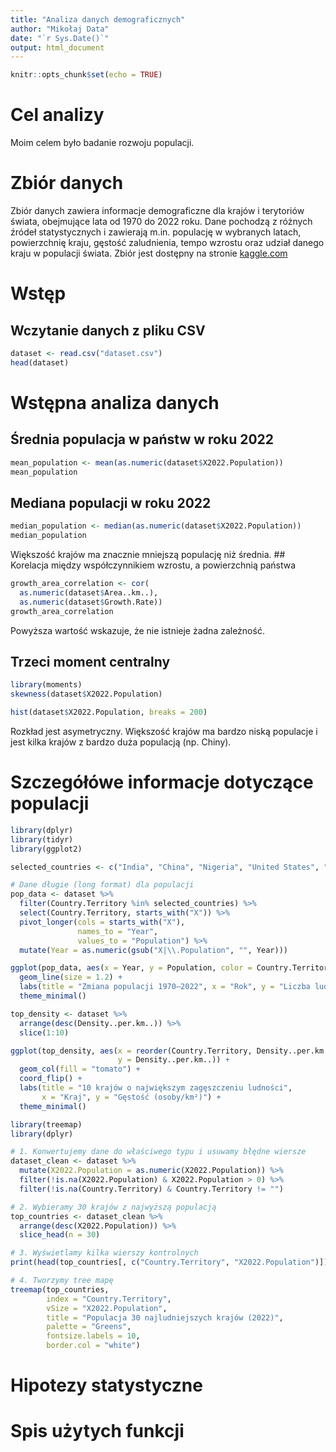 ```yaml
---
title: "Analiza danych demograficznych"
author: "Mikołaj Data"
date: "`r Sys.Date()`"
output: html_document
---
```


```r
knitr::opts_chunk$set(echo = TRUE)
```

# Cel analizy
Moim celem było badanie rozwoju populacji.

# Zbiór danych
Zbiór danych zawiera informacje demograficzne dla krajów i terytoriów świata, obejmujące lata od 1970 do 2022 roku. Dane pochodzą z różnych źródeł statystycznych i zawierają m.in. populację w wybranych latach, powierzchnię kraju, gęstość zaludnienia, tempo wzrostu oraz udział danego kraju w populacji świata. Zbiór jest dostępny na stronie [kaggle.com](https://www.kaggle.com/datasets/iamsouravbanerjee/world-population-dataset)


# Wstęp

## Wczytanie danych z pliku CSV
```r
dataset <- read.csv("dataset.csv")
head(dataset)
```

# Wstępna analiza danych
## Średnia populacja w państw w roku 2022
```r
mean_population <- mean(as.numeric(dataset$X2022.Population))
mean_population
```

## Mediana populacji w roku 2022
```r
median_population <- median(as.numeric(dataset$X2022.Population))
median_population
```

Większość krajów ma znacznie mniejszą populację niż średnia.
## Korelacja między współczynnikiem wzrostu, a powierzchnią państwa
```r
growth_area_correlation <- cor(
  as.numeric(dataset$Area..km..),
  as.numeric(dataset$Growth.Rate))
growth_area_correlation
```
Powyższa wartość wskazuje, że nie istnieje żadna zależność.

## Trzeci moment centralny
```r
library(moments)
skewness(dataset$X2022.Population)
```
```r
hist(dataset$X2022.Population, breaks = 200)
```
Rozkład jest asymetryczny. Większość krajów ma bardzo niską populacje i jest kilka krajów z bardzo duża populacją (np. Chiny).


# Szczegółówe informacje dotyczące populacji

```r
library(dplyr)
library(tidyr)
library(ggplot2)

selected_countries <- c("India", "China", "Nigeria", "United States", "Brazil")

# Dane długie (long format) dla populacji
pop_data <- dataset %>%
  filter(Country.Territory %in% selected_countries) %>%
  select(Country.Territory, starts_with("X")) %>%
  pivot_longer(cols = starts_with("X"),
               names_to = "Year",
               values_to = "Population") %>%
  mutate(Year = as.numeric(gsub("X|\\.Population", "", Year)))


```

```r
ggplot(pop_data, aes(x = Year, y = Population, color = Country.Territory)) +
  geom_line(size = 1.2) +
  labs(title = "Zmiana populacji 1970–2022", x = "Rok", y = "Liczba ludności") +
  theme_minimal()
```

```r
top_density <- dataset %>%
  arrange(desc(Density..per.km..)) %>%
  slice(1:10)

ggplot(top_density, aes(x = reorder(Country.Territory, Density..per.km..),
                        y = Density..per.km..)) +
  geom_col(fill = "tomato") +
  coord_flip() +
  labs(title = "10 krajów o największym zagęszczeniu ludności",
       x = "Kraj", y = "Gęstość (osoby/km²)") +
  theme_minimal()
```


```r
library(treemap)
library(dplyr)

# 1. Konwertujemy dane do właściwego typu i usuwamy błędne wiersze
dataset_clean <- dataset %>%
  mutate(X2022.Population = as.numeric(X2022.Population)) %>%
  filter(!is.na(X2022.Population) & X2022.Population > 0) %>%
  filter(!is.na(Country.Territory) & Country.Territory != "")

# 2. Wybieramy 30 krajów z najwyższą populacją
top_countries <- dataset_clean %>%
  arrange(desc(X2022.Population)) %>%
  slice_head(n = 30)

# 3. Wyświetlamy kilka wierszy kontrolnych
print(head(top_countries[, c("Country.Territory", "X2022.Population")]))

# 4. Tworzymy tree mapę
treemap(top_countries,
        index = "Country.Territory",
        vSize = "X2022.Population",
        title = "Populacja 30 najludniejszych krajów (2022)",
        palette = "Greens",
        fontsize.labels = 10,
        border.col = "white")

```
# Hipotezy statystyczne

# Spis użytych funkcji
